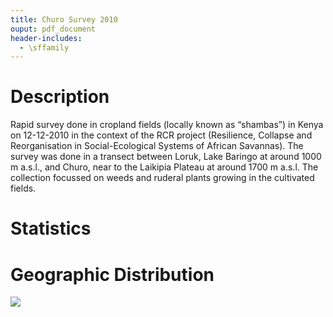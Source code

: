 ```yaml
---
title: Churo Survey 2010
ouput: pdf_document
header-includes: 
  - \sffamily
---
```


# Description

Rapid survey done in cropland fields (locally known as “shambas”) in Kenya on 12-12-2010 in the context of the RCR project (Resilience, Collapse and Reorganisation in Social-Ecological Systems of African Savannas). The survey was done in a transect between Loruk, Lake Baringo at around 1000 m a.s.l., and Churo, near to the Laikipia Plateau at around 1700 m a.s.l. The collection focussed on weeds and ruderal plants growing in the cultivated fields.

# Statistics

# Geographic Distribution

![](/tmp/Rtmp9mGiU7/file215e6138d84a.png)

